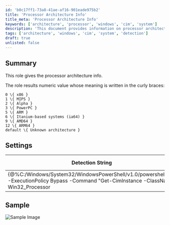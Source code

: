 ```yaml
---
id: 'b0c17ff1-73a8-41ae-af16-901eade975b2'
title: 'Processor Architecture Info'
title_meta: 'Processor Architecture Info'
keywords: ['architecture', 'processor', 'windows', 'cim', 'system']
description: 'This document provides information on processor architecture, detailing the numeric values corresponding to various architectures such as x86, MIPS, Alpha, PowerPC, ARM, Itanium, AMD64, and ARM64. It also includes detection settings and a sample image for reference.'
tags: ['architecture', 'windows', 'cim', 'system', 'detection']
draft: true
unlisted: false
---
```

## Summary

This role gives the processor architecture info.

The role results numeric value whose meaning is written in the curly braces:

```
0 \{ x86 }
1 \{ MIPS }
2 \{ Alpha }
3 \{ PowerPC }
5 \{ ARM }
6 \{ Itanium-based systems (ia64) }
9 \{ AMD64 }
12 \{ ARM64 }
default \{ Unknown architecture }
```

## Settings

| Detection String                                                                                                                                                               | Comparator | Result      | Applicable OS |
|-------------------------------------------------------------------------------------------------------------------------------------------------------------------------------|------------|-------------|----------------|
| \{@%C:/Windows/System32/WindowsPowerShell/v1.0/powershell.exe -ExecutionPolicy Bypass -Command "Get-CimInstance -ClassName Win32_Processor | Select-Object -ExpandProperty Architecture"@%} | Exists     | 0,9,12, etc. | Windows        |

## Sample

![Sample Image](../../static/img/Dynamic-Processor-Architecture-Role/image_1.png)














